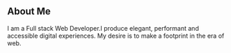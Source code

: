 ## About Me

I am a Full stack Web Developer.I produce elegant, performant and accessible digital experiences. My desire is to make a footprint in the era of web.